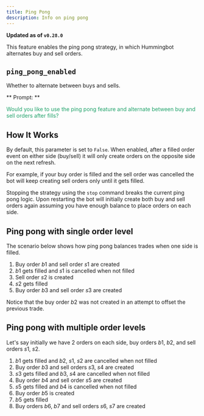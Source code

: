 ```yaml
---
title: Ping Pong
description: Info on ping pong
---
```


**Updated as of `v0.28.0`**

This feature enables the ping pong strategy, in which Hummingbot alternates buy and sell orders.

## `ping_pong_enabled`

Whether to alternate between buys and sells.

** Prompt: **

<div style={{ padding: "10px 20px", backgroundColor: "#1c1c1c" }}>
  <font color="#20a26a">
    Would you like to use the ping pong feature and alternate between buy and
    sell orders after fills?
  </font>
</div>

## How It Works

By default, this parameter is set to `False`. When enabled, after a filled order event on either side (buy/sell) it will only create orders on the opposite side on the next refresh.

For example, if your buy order is filled and the sell order was cancelled the bot will keep creating sell orders only until it gets filled.

Stopping the strategy using the `stop` command breaks the current ping pong logic. Upon restarting the bot will initially create both buy and sell orders again assuming you have enough balance to place orders on each side.

## Ping pong with single order level

The scenario below shows how ping pong balances trades when one side is filled.

1. Buy order $b1$ and sell order $s1$ are created
2. $b1$ gets filled and $s1$ is cancelled when not filled
3. Sell order $s2$ is created
4. $s2$ gets filled
5. Buy order $b3$ and sell order $s3$ are created

Notice that the buy order $b2$ was not created in an attempt to offset the previous trade.

## Ping pong with multiple order levels

Let's say initially we have 2 orders on each side, buy orders $b1$, $b2$, and sell orders $s1$, $s2$.

1. $b1$ gets filled and $b2$, $s1$, $s2$ are cancelled when not filled
2. Buy order $b3$ and sell orders $s3$, $s4$ are created
3. $s3$ gets filled and $b3$, $s4$ are cancelled when not filled
4. Buy order $b4$ and sell order $s5$ are created
5. $s5$ gets filled and $b4$ is cancelled when not filled
6. Buy order $b5$ is created
7. $b5$ gets filled
8. Buy orders $b6$, $b7$ and sell orders $s6$, $s7$ are created
